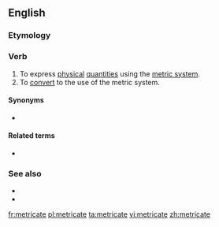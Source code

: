 ==English==

===Etymology===
{{suffix|en|metric|ate}}

===Verb===
{{en-verb|metricat}}

# To express [[physical]] [[quantity|quantities]] using the [[metric system]].
# To [[convert]] to the use of the metric system.

====Synonyms====
* {{sense|jurisdictional conversion to using metric}} {{l|en|metrify}} {{qualifier|US|Canada}}

====Related terms====
* {{l|en|metrication}}

===See also===
* {{l|en|metricize}}
* {{l|en|metrification}}

[[fr:metricate]]
[[pl:metricate]]
[[ta:metricate]]
[[vi:metricate]]
[[zh:metricate]]
